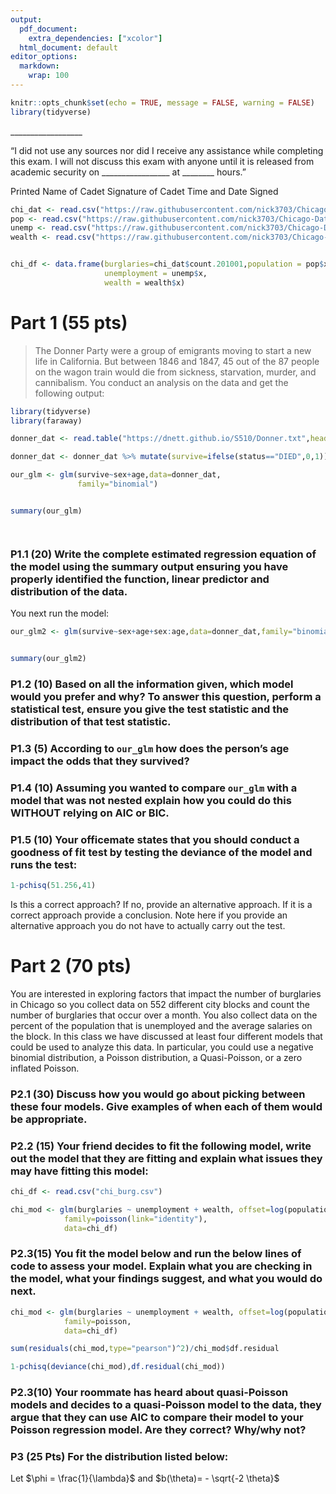 ```yaml
---
output:
  pdf_document:
    extra_dependencies: ["xcolor"]
  html_document: default
editor_options:
  markdown:
    wrap: 100
---
```


```r
knitr::opts_chunk$set(echo = TRUE, message = FALSE, warning = FALSE)
library(tidyverse)
```

\newcommand{\sol}[1]{\color{teal}  #1 \color{black}} 

\textbf{MA478 Generalized Linear Models (Spring 2024)} \hspace{1.5in} \textbf{Name:} \_\_\_\_\_\_\_\_\_\_\_\_\_\_\_\_\_\_ \textbf{Midterm - 150 points}

\vspace{.25in}

\textbf{\underline{READ THESE INSTRUCTIONS CAREFULLY BEFORE YOU BEGIN.}}

```{=tex}
\begin{enumerate}
    \item This exam consists of this cover page and 8 pages of questions (total of 9 pages) worth a total of 150 points. You will have 75 minutes to complete this exam. 
    \item You are authorized to use your course notes and R/Rstudio (blank scripts only). You may NOT use any resources that are not on the authorized reference list, including computers, phones, the Internet, your textbook, and your classmates.
    \item All work written on this exam will be graded unless it is clearly marked through.  To receive full credit for your answer, you must show ALL mathematical work and provide explanations within the context of the associated research question. 
    \item Clearly indicate your final answer for questions that require calculations and \textbf{round all numbers to at least three significant digits}.
    \item Use a blank continuation sheet and clearly identify that the problem is continued both on the exam and on the continuation sheet.  Use one continuation sheet per problem continued.  Be sure to put your name on each continuation sheet.
    \item Cadets are \textbf{not} authorized to discuss the content, structure, or any other information about this exam until this exam has been released from academic security. Discussion includes all forms of written, electronic, and verbal communication. 
    \item Honor Acknowledgement Statement:  Sign and date the statement below when you have finished the exam and are ready to submit it for grading.
\end{enumerate}
```
"I did not use any sources nor did I receive any assistance while completing this exam. I will not discuss this exam with anyone until it is released from academic security on \_\_\_\_\_\_\_\_\_\_\_\_\_\_\_\_\_ at \_\_\_\_\_\_\_\_ hours."

\vspace{.5in}

\rule{1.7 in}{.5pt}\hspace{.5in}\rule{1.7 in}{.5pt}\hspace{.5in}\rule{1.7 in}{.5pt}

Printed Name of Cadet\hspace{.75 in} Signature of Cadet \hspace{.95 in} Time and Date Signed

\vspace{.25in}

```{=tex}
\begin{table}[hb]
\centering
\LARGE
\begin{tabular}{|l|c|c|c|c|}
\hline
Question & 1  & 2  & 3  & Total \\ \hline
Points   & 55 & 70 & 25 & 150   \\ \hline
Total    &    &    &    &       \\ \hline
\end{tabular}
\normalsize
\end{table}
```


```r
chi_dat <- read.csv("https://raw.githubusercontent.com/nick3703/Chicago-Data/master/crime.csv")
pop <- read.csv("https://raw.githubusercontent.com/nick3703/Chicago-Data/master/pop.csv")
unemp <- read.csv("https://raw.githubusercontent.com/nick3703/Chicago-Data/master/unemp.csv")
wealth <- read.csv("https://raw.githubusercontent.com/nick3703/Chicago-Data/master/wealth.csv")


chi_df <- data.frame(burglaries=chi_dat$count.201001,population = pop$x+1,
                     unemployment = unemp$x,
                     wealth = wealth$x)

```

\newpage

# Part 1 (55 pts)
<!-- (Write a fitted GLM from summary output) -->

> The Donner Party were a group of emigrants moving to start a new life in California. But between 1846 and 1847, 45 out of the 87 people on the wagon train would die from sickness, starvation, murder, and cannibalism. You conduct an analysis on the data and get the following output:


```r
library(tidyverse)
library(faraway)

donner_dat <- read.table("https://dnett.github.io/S510/Donner.txt",header=T)

donner_dat <- donner_dat %>% mutate(survive=ifelse(status=="DIED",0,1))

our_glm <- glm(survive~sex+age,data=donner_dat,
               family="binomial")


summary(our_glm)




```

### P1.1 (20) Write the complete estimated regression equation of the model using the summary output ensuring you have properly identified the function, linear predictor and distribution of the data.

\newpage

You next run the model:

```r

our_glm2 <- glm(survive~sex+age+sex:age,data=donner_dat,family="binomial")


summary(our_glm2)

```

### P1.2 (10) Based on all the information given, which model would you prefer and why? To answer this question, perform a statistical test, ensure you give the test statistic and the distribution of that test statistic.

\vspace{2in}

### P1.3 (5)  According to `our_glm` how does the person's age impact the odds that they survived?

\newpage

### P1.4 (10) Assuming you wanted to compare `our_glm` with a model that was not nested explain how you could do this WITHOUT relying on AIC or BIC. 

\vspace{4.in}

### P1.5 (10) Your officemate states that you should conduct a goodness of fit test by testing the deviance of the model and runs the test:

```r
1-pchisq(51.256,41)

```

Is this a correct approach? If no, provide an alternative approach. If it is a correct approach provide a conclusion. Note here if you provide an alternative approach you do not have to actually carry out the test.


\newpage

# Part 2 (70 pts)


You are interested in exploring factors that impact the number of burglaries in Chicago so you collect data on 552 different city blocks and count the number of burglaries that occur over a month. You also collect data on the percent of the population that is unemployed and the average salaries on the block. In this class we have discussed at least four different models that could be used to analyze this data. In particular, you could use a negative binomial distribution, a Poisson distribution, a Quasi-Poisson, or a zero inflated Poisson. 

### P2.1 (30) Discuss how you would go about picking between these four models. Give examples of when each of them would be appropriate.

\newpage


### P2.2 (15) Your friend decides to fit the following model, write out the model that they are fitting and explain what issues they may have fitting this model:


```r
chi_df <- read.csv("chi_burg.csv")

chi_mod <- glm(burglaries ~ unemployment + wealth, offset=log(population),
            family=poisson(link="identity"),
            data=chi_df)

```



\newpage

### P2.3(15) You fit the model below and run the below lines of code to assess your model. Explain what you are checking in the model, what your findings suggest, and what you would do next.

```r


chi_mod <- glm(burglaries ~ unemployment + wealth, offset=log(population),
            family=poisson,
            data=chi_df)

sum(residuals(chi_mod,type="pearson")^2)/chi_mod$df.residual

1-pchisq(deviance(chi_mod),df.residual(chi_mod))

```

\newpage

### P2.3(10) Your roommate has heard about quasi-Poisson models and decides to a quasi-Poisson model to the data, they argue that they can use AIC to compare their model to your Poisson regression model. Are they correct? Why/why not? 

\newpage

### P3 (25 Pts) For the distribution listed below:

```{=tex}
\begin{itemize}
  \item Show that it is part of the exponential dispersion family
  \item Identify the canonical parameter $\theta$
  \item Show that the expected value is $\mu$ and find the variance function (in terms of $\mu$)
\end{itemize}


$$f(y|\mu,\lambda) = \left(\frac{\lambda}{2 \pi y^3}\right)^{1/2}\exp\left(\frac{\lambda}{2\mu^2}\frac{(y-\mu)^2}{y}\right)$$


```


\textit{HINT:} Let $\phi = \frac{1}{\lambda}$ and $b(\theta)= - \sqrt{-2 \theta}$
